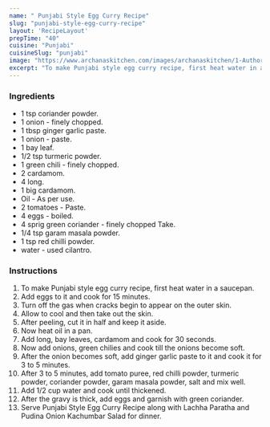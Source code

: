 ---
name: " Punjabi Style Egg Curry Recipe"
slug: "punjabi-style-egg-curry-recipe"
layout: 'RecipeLayout'
prepTime: "40"
cuisine: "Punjabi"
cuisineSlug: "punjabi"
image: "https://www.archanaskitchen.com/images/archanaskitchen/1-Author/pooja/Punjabi_Style_Egg_Curry_Recipe_400.jpg"
excerpt: "To make Punjabi style egg curry recipe, first heat water in a saucepan"
---

### Ingredients

-  1 tsp coriander powder.
-  1 onion - finely chopped.
-  1 tbsp ginger garlic paste.
-  1 onion - paste.
-  1 bay leaf.
-  1/2 tsp turmeric powder.
-  1 green chili - finely chopped.
-  2 cardamom.
-  4 long.
-  1 big cardamom.
- Oil - As per use.
-  2 tomatoes - Paste.
-  4 eggs - boiled.
-  4 sprig green coriander - finely chopped Take.
-  1/4 tsp garam masala powder.
-  1 tsp red chilli powder.
-  water - used cilantro.

### Instructions

1. To make Punjabi style egg curry recipe, first heat water in a saucepan.
1. Add eggs to it and cook for 15 minutes.
1. Turn off the gas when cracks begin to appear on the outer skin.
1. Allow to cool and then take out the skin.
1. After peeling, cut it in half and keep it aside.
1. Now heat oil in a pan.
1. Add long, bay leaves, cardamom and cook for 30 seconds.
1. Now add onions, green chilies and cook till the onions become soft.
1. After the onion becomes soft, add ginger garlic paste to it and cook it for 3 to 5 minutes.
1. After 3 to 5 minutes, add tomato puree, red chilli powder, turmeric powder, coriander powder, garam masala powder, salt and mix well.
1. Add 1/2 cup water and cook until thickened.
1. After the gravy is thick, add eggs and garnish with green coriander.
1. Serve Punjabi Style Egg Curry Recipe along with Lachha Paratha and Pudina Onion Kachumbar Salad for dinner.
